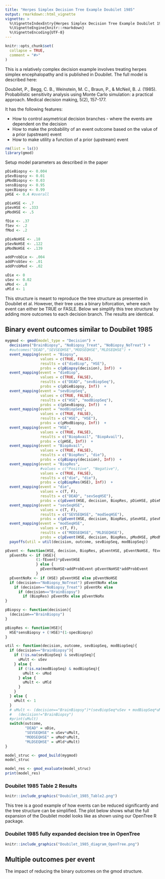 ```yaml
---
title: "Herpes Simplex Decision Tree Example Doubilet 1985"
output: rmarkdown::html_vignette
vignette: >
  %\VignetteIndexEntry{Herpes Simplex Decision Tree Example Doubilet 1985}
  %\VignetteEngine{knitr::rmarkdown}
  %\VignetteEncoding{UTF-8}
---
```


```r
knitr::opts_chunk$set(
  collapse = TRUE,
  comment = "#>"
)
```

This is a relatively complex decision example involves treating herpes simplex encephalopathy and is published in Doubilet.  The full model is described here:

Doubilet, P., Begg, C. B., Weinstein, M. C., Braun, P., & McNeil, B. J. (1985). Probabilistic sensitivity analysis using Monte Carlo simulation: a practical approach. Medical decision making, 5(2), 157-177.


It has the following features:

* How to control asymetrical decision branches - where the events are dependent on the decision
* How to make the probability of an event outcome based on the value of a prior (upstream) event
* How to make utility a function of a prior (upstream) event

```r
rm(list = ls())
library(gmod)
```

Setup model parameters as described in the paper
```r
pDieBiopsy <- 0.004
pSevBiopsy <- 0.01
pModBiopsy <- 0.03
sensBiopsy <- 0.95
specBiopsy <- 0.99
pHSE <- 0.4 #overall

pDieHSE <- .7
pSevHSE <- .333
pModHSE <- .5

fDie <- .37
fSev <- .2
fMod <- .2

pDieNoHSE <- .18
pSevNoHSE <- .122
pModNoHSE <- .139

addProbDie <- .004
addProbSev <- .01
addProbMod <- .02

uDie <- 0
uSev <- 0.02
uMod <- .8
uMld <- 1
```

This structure is meant to reproduce the tree structure as presented in Doubilet et al.  However, their tree uses a binary biforcation, where each event can either be TRUE or FASLE.  Below we simplify this tree structure by adding more outcomes to each decision branch.  The results are identical. 

## Binary event outcomes similar to Doubilet 1985
```r
mygmod <- gmod(model_type = "Decision") + 
  decisions("BrainBiopsy", "NoBiopsy_Treat", "NoBiopsy_NoTreat") + 
  #outcomes("DEAD","SEVSEQHSE","MODSEQHSE","MLDSEQHSE") + 
  event_mapping(event = "Biopsy",  
                values = c(TRUE, FALSE), 
                results = c("dieBiop", "HSE"), 
                probs = c(pBiopsy(decision), Inf))  + 
  event_mapping(event = "dieBiop",  
                values = c(TRUE, FALSE), 
                results = c("DEAD", "sevBiopSeq"), 
                probs = c(pDieBiopsy, Inf))  + 
  event_mapping(event = "sevBiopSeq",  
                values = c(TRUE, FALSE), 
                results = c("HSE", "modBiopSeq"), 
                probs = c(pSevBiopsy, Inf))  + 
  event_mapping(event = "modBiopSeq",  
                values = c(TRUE, FALSE), 
                results = c("HSE", "HSE"), 
                probs = c(pModBiopsy, Inf))  + 
  event_mapping(event = "HSE",  
                values = c(TRUE, FALSE), 
                results = c("BiopAvail", "BiopAvail"), 
                probs = c(pHSE, Inf))  +
  event_mapping(event = "BiopAvail",  
                values = c(TRUE, FALSE), 
                results = c("BiopRes", "die"), 
                probs = c(pBiopsy(decision), Inf))  + 
  event_mapping(event = "BiopRes",  
                #values = c("Positive", "Negative"), 
                values = c(TRUE, FALSE), 
                results = c("die", "die"), 
                probs = c(pBiopRes(HSE), Inf))  + 
  event_mapping(event = "die",  
                values = c(T, F), 
                results = c("DEAD", "sevSeqHSE"), 
                probs = c(pEvent(HSE, decision, BiopRes, pDieHSE, pDieNoHSE, fDie, addProbDie), Inf)) +
  event_mapping(event = "sevSeqHSE",  
                values = c(T, F), 
                results = c("SEVSEQHSE", "modSeqHSE"), 
                probs = c(pEvent(HSE, decision, BiopRes, pSevHSE, pSevNoHSE, fSev, addProbSev), Inf)) +
  event_mapping(event = "modSeqHSE",  
                values = c(T, F), 
                results = c("MODSEQHSE", "MLDSEQHSE"), 
                probs = c(pEvent(HSE, decision, BiopRes, pModHSE, pModNoHSE, fMod, addProbMod), Inf)) + 
  payoffs(util = util(decision, outcome, sevBiopSeq, modBiopSeq))

```


```r
pEvent <- function(HSE, decision, BiopRes, pEventHSE, pEventNoHSE, fEvent, addProbEvent){
  pEventRx <- if (HSE){
              (1-fEvent)*pEventHSE 
              } else {
                pEventNoHSE+addProbEvent-pEventNoHSE*addProbEvent
              }
  pEventNoRx <- if (HSE) pEventHSE else pEventNoHSE
  if (decision=="NoBiopsy_NoTreat") pEventNoRx else 
    if (decision=="NoBiopsy_Treat") pEventRx else 
      if (decision=="BrainBiopsy") 
        if (BiopRes) pEventRx else pEventNoRx
}
```

```r
pBiopsy <- function(decision){
  (decision=="BrainBiopsy")
}
```

```r
pBiopRes <- function(HSE){
  HSE*sensBiopsy + (!HSE)*(1-specBiopsy)
}

```

```r
util <- function(decision, outcome, sevBiopSeq, modBiopSeq){
  if (decision=="BrainBiopsy"){
    if (!is.na(sevBiopSeq) & sevBiopSeq){
      uMult <- uSev
    } else {
      if (!is.na(modBiopSeq) & modBiopSeq){
        uMult <- uMod
      } else {
        uMult <- uMld
      }
    }
  } else {
    uMult <- 1
  }
  # uMult <- (decision=="BrainBiopsy")*(sevBiopSeq*uSev + modBiopSeq*uMod + (!modBiopSeq)*uMld) + 
  #   (decision!="BrainBiopsy")
  #print(uMult)
  switch(outcome,
         "DEAD" = uDie,
         "SEVSEQHSE" = uSev*uMult, 
         "MODSEQHSE" = uMod*uMult, 
         "MLDSEQHSE" = uMld*uMult)
}
```


```r
model_struc <- gmod_build(mygmod)
model_struc
```


```r
model_res <- gmod_evaluate(model_struc)
print(model_res)
```

### Doubilet 1985 Table 2 Results
```r
knitr::include_graphics("Doubilet_1985_Table2.png")

```

This tree is a good example of how events can be reduced significantly and the tree structure can be simplified.  The plot below shows what the full expansion of the Doubilet model looks like as shown using our OpenTree R package. 

### Doubilet 1985 fully expanded decision tree in OpenTree
```r
knitr::include_graphics("Doubilet_1985_diagram_OpenTree.png")

```


## Multiple outcomes per event
The impact of reducing the binary outcomes on the gmod structure.
```r

```

